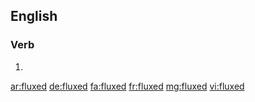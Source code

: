 ==English==

===Verb===
{{head|en}}

# {{en-past of|flux}}

[[ar:fluxed]]
[[de:fluxed]]
[[fa:fluxed]]
[[fr:fluxed]]
[[mg:fluxed]]
[[vi:fluxed]]